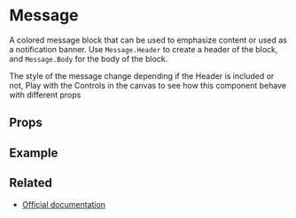 
<Meta title="Components/Navbar" />

# Message

A colored message block that can be used to emphasize content or used as a notification banner. Use `Message.Header`
to create a header of the block, and `Message.Body` for the body of the block.

The style of the message change depending if the Header is included or not, Play with the Controls in the canvas to
 see how this component behave with different props

## Props

<ArgsTable of={Navbar} />

## Example

<Canvas>
  <Story story={stories.Default} name="Navbar" />
</Canvas>

## Related

- [Official documentation](https://bulma.io/documentation/components/navbar/)